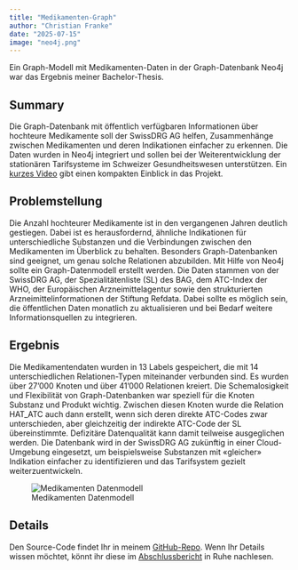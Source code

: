 ```yaml
---
title: "Medikamenten-Graph"
author: "Christian Franke"
date: "2025-07-15"
image: "neo4j.png"
---
```


Ein Graph-Modell mit Medikamenten-Daten in der Graph-Datenbank Neo4j war das Ergebnis meiner Bachelor-Thesis. 

## Summary

Die Graph-Datenbank mit öffentlich verfügbaren Informationen über hochteure Medikamente soll der SwissDRG AG helfen, Zusammenhänge 
zwischen Medikamenten und deren Indikationen einfacher zu erkennen. Die Daten wurden in Neo4j integriert und sollen bei der Weiterentwicklung der stationären Tarifsysteme im Schweizer Gesundheitswesen unterstützen. Ein [kurzes Video](https://www.youtube.com/watch?v=O9zG9YAfm5g){target="_blank"} gibt einen kompakten Einblick in das Projekt.

## Problemstellung

Die Anzahl hochteurer Medikamente ist in den vergangenen Jahren deutlich gestiegen. Dabei ist es herausfordernd, ähnliche Indikationen für unterschiedliche Substanzen und die Verbindungen zwischen den Medikamenten im Überblick zu behalten. Besonders Graph-Datenbanken sind geeignet, um genau solche Relationen abzubilden. Mit Hilfe von Neo4j sollte ein Graph-Datenmodell erstellt werden. Die Daten stammen von der SwissDRG AG, der Spezialitätenliste (SL) des BAG, dem ATC-Index der WHO, der Europäischen Arzneimittelagentur sowie den strukturierten Arzneimittelinformationen der Stiftung Refdata. Dabei sollte es möglich sein, die öffentlichen Daten monatlich zu 
aktualisieren und bei Bedarf weitere Informationsquellen zu integrieren.

## Ergebnis

Die Medikamentendaten wurden in 13 Labels gespeichert, die mit 14 unterschiedlichen Relationen-Typen miteinander verbunden sind. Es wurden über 27’000 Knoten und über 41’000 Relationen kreiert. Die Schemalosigkeit und Flexibilität von Graph-Datenbanken war speziell für die Knoten Substanz und Produkt wichtig. Zwischen diesen Knoten wurde die Relation HAT_ATC auch dann erstellt, wenn sich deren 
direkte ATC-Codes zwar unterschieden, aber gleichzeitig der indirekte ATC-Code der SL übereinstimmte. Defizitäre Datenqualität kann damit teilweise ausgeglichen werden. Die Datenbank wird in der SwissDRG AG zukünftig in einer Cloud-Umgebung eingesetzt, um 
beispielsweise Substanzen mit «gleicher» Indikation einfacher zu identifizieren und das Tarifsystem gezielt weiterzuentwickeln.

![Medikamenten Datenmodell](model.png)

## Details

Den Source-Code findet Ihr in meinem [GitHub-Repo](https://github.com/teletrabbie/medi_graph/tree/main){target="_blank"}. Wenn Ihr Details wissen möchtet, könnt ihr diese im [Abschlussbericht ](https://teletrabbie.github.io/poster/Abschlussbericht.pdf){target="_blank"} in Ruhe nachlesen.
